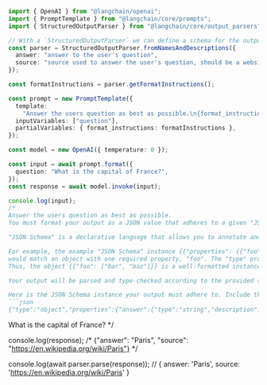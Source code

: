 ```typescript
import { OpenAI } from "@langchain/openai";
import { PromptTemplate } from "@langchain/core/prompts";
import { StructuredOutputParser } from "@langchain/core/output_parsers";

// With a `StructuredOutputParser` we can define a schema for the output.
const parser = StructuredOutputParser.fromNamesAndDescriptions({
  answer: "answer to the user's question",
  source: "source used to answer the user's question, should be a website.",
});

const formatInstructions = parser.getFormatInstructions();

const prompt = new PromptTemplate({
  template:
    "Answer the users question as best as possible.\n{format_instructions}\n{question}",
  inputVariables: ["question"],
  partialVariables: { format_instructions: formatInstructions },
});

const model = new OpenAI({ temperature: 0 });

const input = await prompt.format({
  question: "What is the capital of France?",
});
const response = await model.invoke(input);

console.log(input);
/*
Answer the users question as best as possible.
You must format your output as a JSON value that adheres to a given "JSON Schema" instance.

"JSON Schema" is a declarative language that allows you to annotate and validate JSON documents.

For example, the example "JSON Schema" instance {{"properties": {{"foo": {{"description": "a list of test words", "type": "array", "items": {{"type": "string"}}}}}}, "required": ["foo"]}}}}
would match an object with one required property, "foo". The "type" property specifies "foo" must be an "array", and the "description" property semantically describes it as "a list of test words". The items within "foo" must be strings.
Thus, the object {{"foo": ["bar", "baz"]}} is a well-formatted instance of this example "JSON Schema". The object {{"properties": {{"foo": ["bar", "baz"]}}}} is not well-formatted.

Your output will be parsed and type-checked according to the provided schema instance, so make sure all fields in your output match the schema exactly and there are no trailing commas!

Here is the JSON Schema instance your output must adhere to. Include the enclosing markdown codeblock:
```json
{"type":"object","properties":{"answer":{"type":"string","description":"answer to the user's question"},"source":{"type":"string","description":"source used to answer the user's question, should be a website."}},"required":["answer","source"],"additionalProperties":false,"$schema":"http://json-schema.org/draft-07/schema#"}
```

What is the capital of France?
*/

console.log(response);
/*
{"answer": "Paris", "source": "https://en.wikipedia.org/wiki/Paris"}
*/

console.log(await parser.parse(response));
// { answer: 'Paris', source: 'https://en.wikipedia.org/wiki/Paris' }
```
